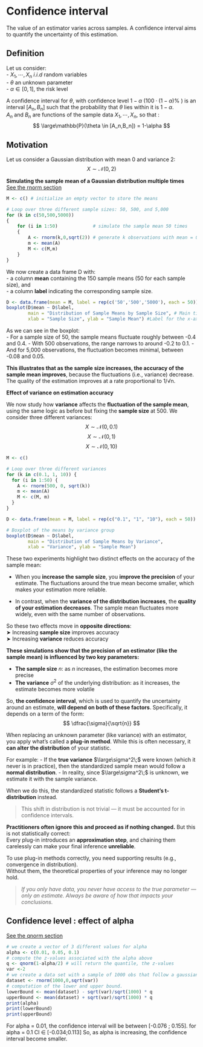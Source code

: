 # Confidence interval

The value of an estimator varies across samples. A confidence interval aims to quantify the uncertainty of this estimation.

## Definition 

Let us consider:    
-  $X_1, \cdots, X_n$ *i.i.d* random variables  
-  $\theta$ an unknown parameter  
-   $\alpha \in [0,1]$, the risk level  

A confidence interval for $\theta$, with confidence level  $1−\alpha$ ($100 \cdot (1-\alpha)\%$ ) is an interval $[A_n,B_n]$ such that the probability that $\theta$ lies within it is $1−\alpha$.   
$A_n$ and $B_n$ are functions of the sample data $X_1, \cdots, X_n$, so that : 
$$
\large\mathbb{P}(\theta \in [A_n,B_n]) = 1-\alpha
$$




## Motivation

Let us consider a Gaussian distribution with mean 0 and variance 2:  
$$
  X \sim \mathcal{N}(0,2)
$$

[**Simulating the sample mean of a Gaussian distribution multiple times**]{.lead}  
[See the rnorm section](The_normal_distribution.qmd#sec-rnorm-function)
```r

M <- c() # initialize an empty vector to store the means

# Loop over three different sample sizes: 50, 500, and 5,000 
for (k in c(50,500,5000)) 
{
    for (i in 1:50)             # simulate the sample mean 50 times    
    {
        A <- rnorm(k,0,sqrt(2)) # generate k observations with mean = 0, variance = 2
        m <- mean(A)
        M <- c(M,m)
    }
}
```

We now create a data frame D with:  
- a column **mean** containing the 150 sample means (50 for each sample size), and  
- a column **label** indicating the corresponding sample size.  

```r
D <- data.frame(mean = M, label = rep(c('50','500','5000'), each = 50))  # 'rep(..., each = 50)' aligns labels with sample sizes
boxplot(D$mean ~ D$label,
        main = "Distribution of Sample Means by Sample Size", # Main title of the boxplot
        xlab = "Sample Size", ylab = "Sample Mean") #Label for the x-axis and the the y-axis
```

::: {.callout-note title="Professor's Insight: Accuracy and Sample Size"}
As we can see in the boxplot:  
- For a sample size of 50, the sample means fluctuate roughly between -0.4 and 0.4.
- With 500 observations, the range narrows to around -0.2 to 0.1.
- And for 5,000 observations, the fluctuation becomes minimal, between -0.08 and 0.05.

**This illustrates that as the sample size increases, the accuracy of the sample mean improves**, because the fluctuations (i.e., variance) decrease.
The quality of the estimation improves at a rate proportional to 1/√n.
:::

[**Effect of variance on estimation accuracy**]{.lead}  

We now study how **variance** affects the **fluctuation of the sample mean**, using the same logic as before but fixing the **sample size** at 500. We consider three different variances:
$$
X \sim \mathcal{N}(0, 0.1)
$$
$$
X \sim \mathcal{N}(0, 1)
$$
$$
X \sim \mathcal{N}(0, 10)
$$

```r
M <- c() 

# Loop over three different variances
for (k in c(0.1, 1, 10)) {
  for (i in 1:50) {
    A <- rnorm(500, 0, sqrt(k))  
    m <- mean(A)
    M <- c(M, m)
  }
}

D <- data.frame(mean = M, label = rep(c("0.1", "1", "10"), each = 50))

# Boxplot of the means by variance group
boxplot(D$mean ~ D$label,
        main = "Distribution of Sample Means by Variance",
        xlab = "Variance", ylab = "Sample Mean")
```

::: {.callout-note title="Professor's Insight: Sample Size vs Variance"}
These two experiments highlight two distinct effects on the accuracy of the sample mean:

- When you **increase the sample size**, you **improve the precision** of your estimate. The fluctuations around the true mean become smaller, which makes your estimation more reliable.

- In contrast, when the **variance of the distribution increases**, the **quality of your estimation decreases**. The sample mean fluctuates more widely, even with the same number of observations.

So these two effects move in **opposite directions**:  
➤ Increasing **sample size** improves accuracy  
➤ Increasing **variance** reduces accuracy
:::

[**These simulations show that the precision of an estimator (like the sample mean) is influenced by two key parameters:**]{.lead}  

- **The sample size** $n$: as $n$ increases, the estimation becomes more precise ​
- **The variance** $\sigma^2$ of the underlying distribution: as it increases, the estimate becomes more volatile

So, **the confidence interval**, which is used to quantify the uncertainty around an estimate, **will depend on both of these factors**. Specifically, it depends on a term of the form:
$$
\dfrac{\sigma}{\sqrt{n}}
$$
 

::: {.callout-warning title="Professor’s Warning: Plug-in Estimators Are Not Harmless"}

When replacing an unknown parameter (like variance) with an estimator, you apply what's called a **plug-in method**. While this is often necessary, it **can alter the distribution** of your statistic.

For example:
- If the **true variance** $\large\sigma^2\;$ were known (which it never is in practice), then the standardized sample mean would follow a **normal distribution**.
- In reality, since $\large\sigma^2\;$ is unknown, we estimate it with the sample variance.
  
When we do this, the standardized statistic follows a **Student’s t-distribution** instead.

> This shift in distribution is not trivial — it must be accounted for in confidence intervals.

**Practitioners often ignore this and proceed as if nothing changed.** But this is not statistically correct:  
Every plug-in introduces an **approximation step**, and chaining them carelessly can make your final inference **unreliable**.

To use plug-in methods correctly, you need supporting results (e.g., convergence in distribution).  
Without them, the theoretical properties of your inference may no longer hold.

> *If you only have data, you never have access to the true parameter — only an estimate. Always be aware of how that impacts your conclusions.*
:::


## Confidence level : effect of alpha

[See the qnorm section](The_normal_distribution.qmd#sec-qnorm-function)
```r
# we create a vector of 3 different values for alpha
alpha <- c(0.01, 0.05, 0.1) 
# compute the z-values associated with the alpha above 
q <- qnorm(1-alpha/2) # will return the quantile, the z-values
var <-2
# we create a data set with a sample of 1000 obs that follow a gaussian law
dataset <- rnorm(1000,0,sqrt(var)) 
# computation of the lower and upper bound. 
lowerBound <- mean(dataset) - sqrt(var)/sqrt(1000) * q
upperBound <- mean(dataset) + sqrt(var)/sqrt(1000) * q
print(alpha)
print(lowerBound)
print(upperBound)
```

For alpha = 0.01, the confidence interval will be between [-0.076 ; 0.155].  for alpha = 0.1 CI $\in$ [-0.034;0.113]
So, as alpha is increasing, the confidence interval become smaller. 
